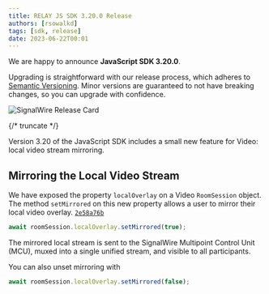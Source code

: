 ---
title: RELAY JS SDK 3.20.0 Release
authors: [rsowalkd]
tags: [sdk, release]
date: 2023-06-22T00:01
---

We are happy to announce **JavaScript SDK 3.20.0**.

Upgrading is straightforward with our release process, which adheres to [Semantic Versioning](https://semver.org/).
Minor versions are guaranteed to not have breaking changes, so you can upgrade with confidence.

![SignalWire Release Card](./_img/img.png)


{/* truncate */}

Version 3.20 of the JavaScript SDK includes a small new feature for Video: local video stream mirroring.

## Mirroring the Local Video Stream
We have exposed the property `localOverlay` on a Video `RoomSession` object. The method `setMirrored` on this new property allows a user to mirror their local video overlay. [`2e58a76b`](https://github.com/signalwire/signalwire-js/commit/2e58a76b6b505ca1d7ed5f6711dd33039a7ed84f)

```javascript
await roomSession.localOverlay.setMirrored(true);
```

The mirrored local stream is sent to the SignalWire Multipoint Control Unit (MCU), muxed into a single unified stream, and visible to all participants.

You can also unset mirroring with

```javascript
await roomSession.localOverlay.setMirrored(false);
```
